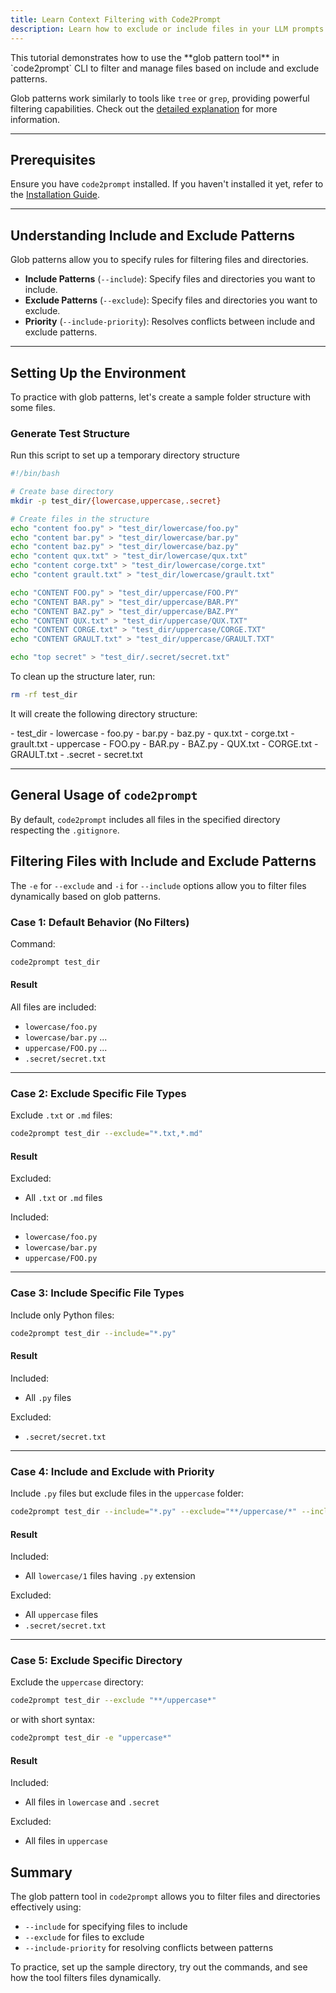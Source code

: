 ```yaml
---
title: Learn Context Filtering with Code2Prompt
description: Learn how to exclude or include files in your LLM prompts using powerful filtering options.
---
```



<Card title="Tutorial Overview">
  This tutorial demonstrates how to use the **glob pattern tool** in
  `code2prompt` CLI to filter and manage files based on include and exclude
  patterns.
</Card>

Glob patterns work similarly to tools like `tree` or `grep`,
providing powerful filtering capabilities. Check out the [detailed
explanation](/docs/explanations/glob_patterns) for more information.

---

## Prerequisites

Ensure you have `code2prompt` installed. If you haven't installed it yet, refer to the [Installation Guide](/docs/how_to/install).

---

## Understanding Include and Exclude Patterns

Glob patterns allow you to specify rules for filtering files and directories.

- **Include Patterns** (`--include`): Specify files and directories you want to include.
- **Exclude Patterns** (`--exclude`): Specify files and directories you want to exclude.
- **Priority** (`--include-priority`): Resolves conflicts between include and exclude patterns.

---

## Setting Up the Environment

To practice with glob patterns, let's create a sample folder structure with some files.

### Generate Test Structure

Run this script to set up a temporary directory structure

```bash
#!/bin/bash

# Create base directory
mkdir -p test_dir/{lowercase,uppercase,.secret}

# Create files in the structure
echo "content foo.py" > "test_dir/lowercase/foo.py"
echo "content bar.py" > "test_dir/lowercase/bar.py"
echo "content baz.py" > "test_dir/lowercase/baz.py"
echo "content qux.txt" > "test_dir/lowercase/qux.txt"
echo "content corge.txt" > "test_dir/lowercase/corge.txt"
echo "content grault.txt" > "test_dir/lowercase/grault.txt"

echo "CONTENT FOO.py" > "test_dir/uppercase/FOO.PY"
echo "CONTENT BAR.py" > "test_dir/uppercase/BAR.PY"
echo "CONTENT BAZ.py" > "test_dir/uppercase/BAZ.PY"
echo "CONTENT QUX.txt" > "test_dir/uppercase/QUX.TXT"
echo "CONTENT CORGE.txt" > "test_dir/uppercase/CORGE.TXT"
echo "CONTENT GRAULT.txt" > "test_dir/uppercase/GRAULT.TXT"

echo "top secret" > "test_dir/.secret/secret.txt"
```

To clean up the structure later, run:

```bash
rm -rf test_dir
```

It will create the following directory structure:



<FileTree>
- test_dir 
  - lowercase 
    - foo.py 
    - bar.py 
    - baz.py 
    - qux.txt 
    - corge.txt 
    - grault.txt
  - uppercase 
    - FOO.py 
    - BAR.py 
    - BAZ.py 
    - QUX.txt 
    - CORGE.txt 
    - GRAULT.txt 
  - .secret 
    - secret.txt
</FileTree>

---

## General Usage of `code2prompt`

By default, `code2prompt` includes all files in the specified directory respecting the `.gitignore`.



## Filtering Files with Include and Exclude Patterns

The `-e` for `--exclude` and `-i` for `--include` options allow you to filter files dynamically based on glob patterns.

### Case 1: Default Behavior (No Filters)

Command:

```bash
code2prompt test_dir
```

#### Result

All files are included:

- `lowercase/foo.py`
- `lowercase/bar.py` ...
- `uppercase/FOO.py` ...
- `.secret/secret.txt`

---

### Case 2: Exclude Specific File Types

Exclude `.txt` or `.md` files:

```bash
code2prompt test_dir --exclude="*.txt,*.md"
```

#### Result

Excluded:

- All `.txt` or `.md` files

Included:

- `lowercase/foo.py`
- `lowercase/bar.py`
- `uppercase/FOO.py`

---

### Case 3: Include Specific File Types

Include only Python files:

```bash
code2prompt test_dir --include="*.py"
```

#### Result

Included:

- All `.py` files

Excluded:

- `.secret/secret.txt`

---

### Case 4: Include and Exclude with Priority

Include `.py` files but exclude files in the `uppercase` folder:

```bash
code2prompt test_dir --include="*.py" --exclude="**/uppercase/*" --include-priority=true
```

#### Result

Included:

- All `lowercase/1` files having `.py` extension

Excluded:

- All `uppercase` files
- `.secret/secret.txt`

---

### Case 5: Exclude Specific Directory

Exclude the `uppercase` directory:

```bash
code2prompt test_dir --exclude "**/uppercase*"
```

or with short syntax:

```bash
code2prompt test_dir -e "uppercase*"
```

#### Result

Included:

- All files in `lowercase` and `.secret`

Excluded:

- All files in `uppercase`

## Summary

The glob pattern tool in `code2prompt` allows you to filter files and directories effectively using:

- `--include` for specifying files to include
- `--exclude` for files to exclude
- `--include-priority` for resolving conflicts between patterns

To practice, set up the sample directory, try out the commands, and see how the tool filters files dynamically.
